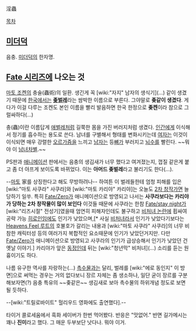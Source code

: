 淫蟲

[[목차]]
== [[미더덕]] ==
음충. [[미더덕]]의 한자명. 

== [[Fate 시리즈]]에 나오는 것 ==
[[마토 조켄]]의 충술(蟲術)의 일환. 생긴게 꼭 [wiki:"자지" 남자의 생식기](…) 같이 생겼기 때문에 [[한국]]에서는 '''[[좆]][[벌레]]'''라는 쌈박한 이름으로 부른다. 그야말로 '''좆같이 생겼다'''. 게다가 이걸 다루는 조켄도 본인 이름을 빨리 발음하면 한국 한정으로 '''좆켄'''이라 참으로 그럴싸하다(…)

충(蟲)이란 이름답게 [[애벌레]]처럼 길쭉한 몸을 가진 버러지처럼 생겼다. [[인간]]에게 이식해서 정기를 흡수하는 용도로 쓴다. 남녀를 구별해서 형태를 변화시키는데 [[여자]]는 이것이 이식되면 매우 강렬한 [[오르가즘]]을 느끼고 [[남자]]는 등[[뼈]]가 부러지고 [[뇌수]]를 빨린다. ~~뭐야 이 [[남녀차별]].~~

PS판과 [[애니메이션]] 판에서는 음충의 생김새가 너무 했다고 여겨졌는지, 껍질 같은게 붙고 좀 더 아프게 보이도록 바뀌었다. 이는 '''아머드 좆벌레'''라고 불리기도 한다(…).

--[[마토]] 家를 상징한다고 해도 무방하려나-- 하여튼 이 벌레들한테 엄청 피해를 입은 [wiki:"마토 사쿠라" 사쿠라]와 [wiki:"마토 카리야" 카리야]는 오늘도 [[2차 창작]]가면 늘 당하기 일쑤. 특히 [[Fate/Zero]]가 애니메이션으로 방영되고 나서는 '''사쿠라보다는 카리야가 당하는 2차 창작물이 많이 보인다''' 이것들 때문에 사쿠라는 한참 [[Fate/stay night]]가 [wiki:"리즈시절" 전성기]였을때 엄연히 피해자인데도 불구하고 [[비처녀 논란]]에 휩싸여 공략 가능 [[히로인]]임에도 인기가 낮았으며,[* 사실 [[비처녀]]라서 인기가 낮았다기보다는 [[Heavens Feel 루트]]의 호불호가 갈리는 내용과 [wiki:"마토 사쿠라" 사쿠라]의 너무 비참한 캐릭터성 등의 여러가지 복합적인 요소때문에 인기가 낮았던거지만. 다만 [[Fate/Zero]]가 애니메이션으로 방영되고 사쿠라의 인기가 급상승해서 인기가 낮았던 건 옛날 이야기.] 카리야가 앞은 [[동정]]인데 뒤는 [wiki:"청년막" 비처녀](…) 소리를 듣는 원흉이기도 하다.

나름 유구한 역사를 자랑하는(…) [[촉수물]]과는 달리, 벌레를 [wiki:"에로 동인지" 이 방면]으로 써먹는 경우는 거의 없다보니 장르 자체는 좀 생소하나, 일단 굳이 장르를 구분해보자면(?) 음충 특유의 ~~좆같은~~ 생김새로 보아 촉수물의 하위개념 정도로 보면 될 듯하다.

--[wiki:"트릴로바이트" 헐리우드 영화에도 출연했다].--

타이거 콜로세움에서 흑화 세이버가 한번 먹어봤다. 반응은 "맛없어." 반면 길가메시는 꽤나 '''진미'''라고 했다. 그 매운 두부보단 낫다나. 뭐야 이거.


